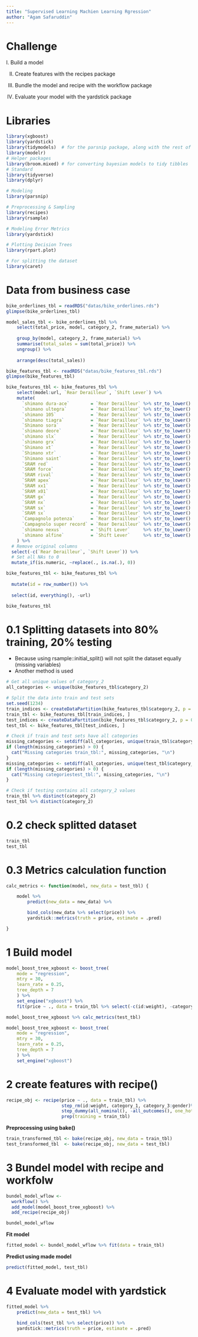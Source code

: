 ```yaml
---
title: "Supervised Learning Machien Learning Rgression"
author: "Agam Safaruddin"
---
```


# Challenge
I. Build a model

II. Create features with the recipes package

III. Bundle the model and recipe with the workflow package

IV. Evaluate your model with the yardstick package

# Libraries
```r
library(xgboost)
library(yardstick)
library(tidymodels)  # for the parsnip package, along with the rest of tidymodels
library(modelr)
# Helper packages
library(broom.mixed) # for converting bayesian models to tidy tibbles
# Standard
library(tidyverse)
library(dplyr)

# Modeling
library(parsnip)

# Preprocessing & Sampling
library(recipes)
library(rsample)

# Modeling Error Metrics
library(yardstick)

# Plotting Decision Trees
library(rpart.plot)

# For splitting the dataset
library(caret)
```

# Data from business case
```r
bike_orderlines_tbl = readRDS("datas/bike_orderlines.rds")
glimpse(bike_orderlines_tbl)

model_sales_tbl <- bike_orderlines_tbl %>%
    select(total_price, model, category_2, frame_material) %>%
    
    group_by(model, category_2, frame_material) %>%
    summarise(total_sales = sum(total_price)) %>%
    ungroup() %>%
    
    arrange(desc(total_sales))
```

```r
bike_features_tbl <- readRDS("datas/bike_features_tbl.rds")
glimpse(bike_features_tbl)

bike_features_tbl <- bike_features_tbl %>% 
    select(model:url, `Rear Derailleur`, `Shift Lever`) %>% 
    mutate(
      `shimano dura-ace`        = `Rear Derailleur` %>% str_to_lower() %>% str_detect("shimano dura-ace ") %>% as.numeric(),
      `shimano ultegra`         = `Rear Derailleur` %>% str_to_lower() %>% str_detect("shimano ultegra ") %>% as.numeric(),
      `shimano 105`             = `Rear Derailleur` %>% str_to_lower() %>% str_detect("shimano 105 ") %>% as.numeric(),
      `shimano tiagra`          = `Rear Derailleur` %>% str_to_lower() %>% str_detect("shimano tiagra ") %>% as.numeric(),
      `Shimano sora`            = `Rear Derailleur` %>% str_to_lower() %>% str_detect("shimano sora") %>% as.numeric(),
      `shimano deore`           = `Rear Derailleur` %>% str_to_lower() %>% str_detect("shimano deore(?! xt)") %>% as.numeric(),
      `shimano slx`             = `Rear Derailleur` %>% str_to_lower() %>% str_detect("shimano slx") %>% as.numeric(),
      `shimano grx`             = `Rear Derailleur` %>% str_to_lower() %>% str_detect("shimano grx") %>% as.numeric(),
      `Shimano xt`              = `Rear Derailleur` %>% str_to_lower() %>% str_detect("shimano deore xt |shimano xt ") %>% as.numeric(),
      `Shimano xtr`             = `Rear Derailleur` %>% str_to_lower() %>% str_detect("shimano xtr") %>% as.numeric(),
      `Shimano saint`           = `Rear Derailleur` %>% str_to_lower() %>% str_detect("shimano saint") %>% as.numeric(),
      `SRAM red`                = `Rear Derailleur` %>% str_to_lower() %>% str_detect("sram red") %>% as.numeric(),
      `SRAM force`              = `Rear Derailleur` %>% str_to_lower() %>% str_detect("sram force") %>% as.numeric(),
      `SRAM rival`              = `Rear Derailleur` %>% str_to_lower() %>% str_detect("sram rival") %>% as.numeric(),
      `SRAM apex`               = `Rear Derailleur` %>% str_to_lower() %>% str_detect("sram apex") %>% as.numeric(),
      `SRAM xx1`                = `Rear Derailleur` %>% str_to_lower() %>% str_detect("sram xx1") %>% as.numeric(),
      `SRAM x01`                = `Rear Derailleur` %>% str_to_lower() %>% str_detect("sram x01|sram xo1") %>% as.numeric(),
      `SRAM gx`                 = `Rear Derailleur` %>% str_to_lower() %>% str_detect("sram gx") %>% as.numeric(),
      `SRAM nx`                 = `Rear Derailleur` %>% str_to_lower() %>% str_detect("sram nx") %>% as.numeric(),
      `SRAM sx`                 = `Rear Derailleur` %>% str_to_lower() %>% str_detect("sram sx") %>% as.numeric(),
      `SRAM sx`                 = `Rear Derailleur` %>% str_to_lower() %>% str_detect("sram sx") %>% as.numeric(),
      `Campagnolo potenza`      = `Rear Derailleur` %>% str_to_lower() %>% str_detect("campagnolo potenza") %>% as.numeric(),
      `Campagnolo super record` = `Rear Derailleur` %>% str_to_lower() %>% str_detect("campagnolo super record") %>% as.numeric(),
      `shimano nexus`           = `Shift Lever`     %>% str_to_lower() %>% str_detect("shimano nexus") %>% as.numeric(),
      `shimano alfine`          = `Shift Lever`     %>% str_to_lower() %>% str_detect("shimano alfine") %>% as.numeric()
    ) %>% 
  # Remove original columns  
  select(-c(`Rear Derailleur`, `Shift Lever`)) %>% 
  # Set all NAs to 0
  mutate_if(is.numeric, ~replace(., is.na(.), 0))
```

```r
bike_features_tbl <- bike_features_tbl %>% 
  
  mutate(id = row_number()) %>% 
  
  select(id, everything(), -url)

bike_features_tbl 
```

# 0.1 Splitting datasets into 80% training, 20% testing
* Because using rsample::initial_split() will not split the dataset equally (missing variables)
* Another method is used

```r
# Get all unique values of category_2
all_categories <- unique(bike_features_tbl$category_2)

# Split the data into train and test sets
set.seed(1234)
train_indices <- createDataPartition(bike_features_tbl$category_2, p = 0.8, list = FALSE)
train_tbl <- bike_features_tbl[train_indices, ]
test_indices <- createDataPartition(bike_features_tbl$category_2, p = 0.2, list = FALSE)
test_tbl <- bike_features_tbl[test_indices, ]

# Check if train and test sets have all categories
missing_categories <- setdiff(all_categories, unique(train_tbl$category_2))
if (length(missing_categories) > 0) {
  cat("Missing categories train_tbl:", missing_categories, "\n")
}
missing_categories <- setdiff(all_categories, unique(test_tbl$category_2))
if (length(missing_categories) > 0) {
  cat("Missing categoriestest_tbl:", missing_categories, "\n")
}

# Check if testing contains all category_2 values
train_tbl %>% distinct(category_2)
test_tbl %>% distinct(category_2)
```

# 0.2 check splitted dataset
```r
train_tbl
test_tbl
```

# 0.3 Metrics calculation function

```r
calc_metrics <- function(model, new_data = test_tbl) {

    model %>%
        predict(new_data = new_data) %>%

        bind_cols(new_data %>% select(price)) %>%
        yardstick::metrics(truth = price, estimate = .pred)

}

```

# 1 Build model

```r
model_boost_tree_xgboost <- boost_tree(
    mode = "regression",
    mtry = 30,
    learn_rate = 0.25,
    tree_depth = 7
    ) %>%
    set_engine("xgboost") %>%
    fit(price ~ ., data = train_tbl %>% select(-c(id:weight), -category_1, -c(category_3:gender)))

model_boost_tree_xgboost %>% calc_metrics(test_tbl)
```

```r
model_boost_tree_xgboost <- boost_tree(
    mode = "regression",
    mtry = 30,
    learn_rate = 0.25,
    tree_depth = 7
    ) %>%
    set_engine("xgboost")
```

# 2 create features with recipe()

```r
recipe_obj <- recipe(price ~ ., data = train_tbl) %>% 
                     step_rm(id:weight, category_1, category_3:gender)%>%
                     step_dummy(all_nominal(), -all_outcomes(), one_hot = T) %>%
                     prep(training = train_tbl)
```

**Preprocessing using bake()**
```r
train_transformed_tbl <- bake(recipe_obj, new_data = train_tbl)
test_transformed_tbl  <- bake(recipe_obj, new_data = test_tbl)
```

# 3 Bundel model with recipe and workfolw

```r
bundel_model_wflow <- 
  workflow() %>% 
  add_model(model_boost_tree_xgboost) %>% 
  add_recipe(recipe_obj)

bundel_model_wflow
```

**Fit model**
```r
fitted_model <- bundel_model_wflow %>% fit(data = train_tbl)
```


**Predict using made model**
```r
predict(fitted_model, test_tbl)
```

# 4 Evaluate model with yardstick
```r
fitted_model %>%
    predict(new_data = test_tbl) %>%

    bind_cols(test_tbl %>% select(price)) %>%
    yardstick::metrics(truth = price, estimate = .pred)
```

